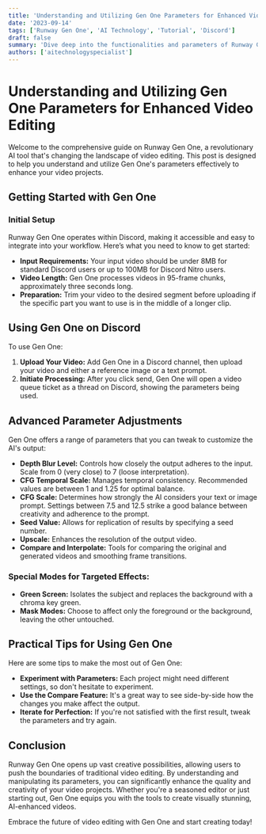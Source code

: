 ```yaml
---
title: 'Understanding and Utilizing Gen One Parameters for Enhanced Video Editing'
date: '2023-09-14'
tags: ['Runway Gen One', 'AI Technology', 'Tutorial', 'Discord']
draft: false
summary: 'Dive deep into the functionalities and parameters of Runway Gen One, as explained in the orientation video. Learn how to optimize your video editing using this powerful AI tool on Discord.'
authors: ['aitechnologyspecialist']
---
```


# Understanding and Utilizing Gen One Parameters for Enhanced Video Editing

Welcome to the comprehensive guide on Runway Gen One, a revolutionary AI tool that's changing the landscape of video editing. This post is designed to help you understand and utilize Gen One's parameters effectively to enhance your video projects.

## Getting Started with Gen One

### Initial Setup

Runway Gen One operates within Discord, making it accessible and easy to integrate into your workflow. Here’s what you need to know to get started:

- **Input Requirements:** Your input video should be under 8MB for standard Discord users or up to 100MB for Discord Nitro users.
- **Video Length:** Gen One processes videos in 95-frame chunks, approximately three seconds long.
- **Preparation:** Trim your video to the desired segment before uploading if the specific part you want to use is in the middle of a longer clip.

## Using Gen One on Discord

To use Gen One:

1. **Upload Your Video:** Add Gen One in a Discord channel, then upload your video and either a reference image or a text prompt.
2. **Initiate Processing:** After you click send, Gen One will open a video queue ticket as a thread on Discord, showing the parameters being used.

## Advanced Parameter Adjustments

Gen One offers a range of parameters that you can tweak to customize the AI's output:

- **Depth Blur Level:** Controls how closely the output adheres to the input. Scale from 0 (very close) to 7 (loose interpretation).
- **CFG Temporal Scale:** Manages temporal consistency. Recommended values are between 1 and 1.25 for optimal balance.
- **CFG Scale:** Determines how strongly the AI considers your text or image prompt. Settings between 7.5 and 12.5 strike a good balance between creativity and adherence to the prompt.
- **Seed Value:** Allows for replication of results by specifying a seed number.
- **Upscale:** Enhances the resolution of the output video.
- **Compare and Interpolate:** Tools for comparing the original and generated videos and smoothing frame transitions.

### Special Modes for Targeted Effects:

- **Green Screen:** Isolates the subject and replaces the background with a chroma key green.
- **Mask Modes:** Choose to affect only the foreground or the background, leaving the other untouched.

## Practical Tips for Using Gen One

Here are some tips to make the most out of Gen One:

- **Experiment with Parameters:** Each project might need different settings, so don't hesitate to experiment.
- **Use the Compare Feature:** It's a great way to see side-by-side how the changes you make affect the output.
- **Iterate for Perfection:** If you're not satisfied with the first result, tweak the parameters and try again.

## Conclusion

Runway Gen One opens up vast creative possibilities, allowing users to push the boundaries of traditional video editing. By understanding and manipulating its parameters, you can significantly enhance the quality and creativity of your video projects. Whether you're a seasoned editor or just starting out, Gen One equips you with the tools to create visually stunning, AI-enhanced videos.

Embrace the future of video editing with Gen One and start creating today!

